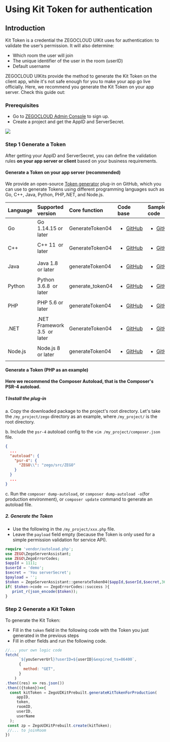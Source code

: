 # Using Kit Token for authentication

## Introduction

Kit Token is a credential the ZEGOCLOUD UIKit uses for authentication: to validate the user’s permission.
It will also determine:
- Which room the user will join
- The unique identifier of the user in the room (userID)
- Default username

ZEGOCLOUD UIKits provide the method to generate the Kit Token on the client app, while it's not safe enough for you to make your app go live officially. Here, we recommend you generate the Kit Token on your app server. Check this guide out:


### Prerequisites

- Go to [ZEGOCLOUD Admin Console](https://console.zegocloud.com/account/signup) to sign up.
- Create a project and get the AppID and ServerSecret.

<Frame width="512" height="auto" caption="">
  <img src="https://doc-media.zego.im/sdk-doc/Pics/ZegoUIKit/Web/adminconsole_appidandsecret_web.png" />
</Frame>



### Step 1 Generate a Token


<GenerateTemporaryToken />

After getting your AppID and ServerSecret, you can define the validation rules **on your app server or client** based on your business requirements.

#### Generate a Token on your app server (recommended)

We provide an open-source [Token generator](https://github.com/zegoim/zego_server_assistant) plug-in on GitHub, which you can use to generate Tokens using different programming languages such as Go, C++, Java, Python, PHP,.NET, and Node.js.

| Language | Supported version                 | Core function    | Code base                                                                                                                                                   | Sample code                                                                                                                                                                                              |
| :------- | :-------------------------------- | :--------------- | :---------------------------------------------------------------------------------------------------------------------------------------------------------- | :------------------------------------------------------------------------------------------------------------------------------------------------------------------------------------------------------- |
| Go       | Go 1.14.15 or later               | GenerateToken04  | <ul><li><a target="_blank" href="https://github.com/ZEGOCLOUD/zego_server_assistant/blob/master/token/go/src/token04/README.md">GitHub</a></li></ul>        | <ul><li><a target="_blank" href="https://github.com/ZEGOCLOUD/zego_server_assistant/blob/master/token/go/sample/sample-for-rtcroom.go">GitHub</a></li></ul>                                              |
| C++      | C++ 11&nbsp; or later             | GenerateToken04  | <ul><li><a target="_blank" href="https://github.com/ZEGOCLOUD/zego_server_assistant/blob/master/token/c%2B%2B/README.md">GitHub</a></li></ul>               | <ul><li><a target="_blank" href="https://github.com/ZEGOCLOUD/zego_server_assistant/blob/master/token/c%2B%2B/sample/demo/main.cc">GitHub</a></li></ul>                                                  |
| Java     | Java 1.8&nbsp; or later           | generateToken04  | <ul><li><a target="_blank" href="https://github.com/ZEGOCLOUD/zego_server_assistant/blob/master/token/java/token04/README.md">GitHub</a></li></ul>          | <ul><li><a target="_blank" href="https://github.com/ZEGOCLOUD/zego_server_assistant/blob/master/token/java/token04/src/im/zego/serverassistant/sample/Token04SampleForRtcRoom.java">GitHub</a></li></ul> |
| Python   | Python 3.6.8&nbsp; or later       | generate_token04 | <ul><li><a target="_blank" href="https://github.com/ZEGOCLOUD/zego_server_assistant/blob/master/token/python/token04/README.md">GitHub</a></li></ul>        | <ul><li><a target="_blank" href="https://github.com/ZEGOCLOUD/zego_server_assistant/blob/master/token/python/token04/test/rtcroom_sample.py">GitHub</a></li></ul>                                        |
| PHP      | PHP 5.6 or later                  | generateToken04  | <ul><li><a target="_blank" href="https://github.com/ZEGOCLOUD/zego_server_assistant/blob/master/token/php/token04-php5.6%2B/README.md">GitHub</a></li></ul> | <ul><li><a target="_blank" href="https://github.com/ZEGOCLOUD/zego_server_assistant/blob/master/token/php/token04-php5.6%2B/test/testForRtcRoom.php">GitHub</a></li></ul>                                |
| .NET     | .NET Framework 3.5&nbsp; or later | GenerateToken04  | <ul><li><a target="_blank" href="https://github.com/ZEGOCLOUD/zego_server_assistant/blob/master/token/.net/README.md">GitHub</a></li></ul>                  | <ul><li><a target="_blank" href="https://github.com/ZEGOCLOUD/zego_server_assistant/blob/master/token/.net/demo/WindowsFormsApp1/Form1.cs">GitHub</a></li></ul>                                          |
| Node.js  | Node.js 8&nbsp; or later          | generateToken04  | <ul><li><a target="_blank" href="https://github.com/ZEGOCLOUD/zego_server_assistant/blob/master/token/nodejs/README.md">GitHub</a></li></ul>                | <ul><li><a target="_blank" href="https://github.com/ZEGOCLOUD/zego_server_assistant/blob/master/token/nodejs/sample/sample-rtc-room.js">GitHub</a></li></ul>                                             |



#### Generate a Token (PHP as an example)

**Here we recommend the Composer Autoload, that is the Composer's PSR-4 autoload.**


##### 1 Install the plug-in

a. Copy the downloaded package to the project's root directory. Let's take the `/my_project/zego` directory as an example, where `/my_project/` is the root directory.

b. Include the `psr-4` autoload config to the `vim /my_project/composer.json` file.
```json
{
  ...
  "autoload": {
    "psr-4": {
      "ZEGO\\": "zego/src/ZEGO"
    }
  }
  ...
}
```

c. Run the `composer dump-autoload`, or `composer dump-autoload -o`(for production environment), or `composer update` command to generate an autoload file.


##### 2. Generate the Token

- Use the following in the `/my_project/xxx.php` file.
- Leave the `payload` field empty (because the Token is only used for a simple permission validation for service API).


```php
require 'vendor/autoload.php';
use ZEGO\ZegoServerAssistant;
use ZEGO\ZegoErrorCodes;
$appId = 1111;
$userId = 'demo';
$secret = 'You serverSecret';
$payload = '';
$token = ZegoServerAssistant::generateToken04($appId,$userId,$secret,3600,$payload);
if( $token->code == ZegoErrorCodes::success ){
   print_r(json_encode($token));
}
```


### Step 2 Generate a Kit Token



To generate the Kit Token:
- Fill in the `token` field in the following code with the Token you just generated in the previous steps
- Fill in other fields and run the following code.


```js
//... your own logic code
fetch(
      `${youServerUrl}?userID=${userID}&expired_ts=86400`,
      {
        method: "GET",
      }
    )
.then((res) => res.json())
.then(({token})=>{
  const kitToken = ZegoUIKitPrebuilt.generateKitTokenForProduction(
     appID,
     token,
     roomID,
     userID,
     userName
  );
 const zp = ZegoUIKitPrebuilt.create(kitToken);
 //... to joinRoom
})
```

